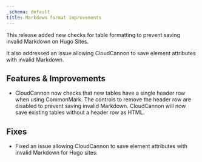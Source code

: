 ```yaml
---
_schema: default
title: Markdown format improvements
---
```

This release added new checks for table formatting to prevent saving invalid Markdown on Hugo Sites.

It also addressed an issue allowing CloudCannon to save element attributes with invalid Markdown.

## Features & Improvements

* CloudCannon now checks that new tables have a single header row when using CommonMark. The controls to remove the header row are disabled to prevent saving invalid Markdown. CloudCannon will now save existing tables without a header row as HTML.

## Fixes

* Fixed an issue allowing CloudCannon to save element attributes with invalid Markdown for Hugo sites.